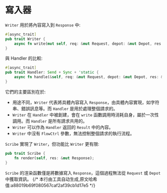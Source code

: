 # 寫入器

`Writer` 用於將內容寫入到 `Response` 中:

```rust
#[async_trait]
pub trait Writer {
    async fn write(mut self, req: &mut Request, depot: &mut Depot, res: &mut Response);
}
```

與 Handler 的比較:

```rust
#[async_trait]
pub trait Handler: Send + Sync + 'static {
    async fn handle(&self, req: &mut Request, depot: &mut Depot, res: &mut Response, ctrl: &mut FlowCtrl);
}
```

它們的主要區別在於:
- 用途不同，`Writer` 代表將具體內容寫入 `Response`，由具體內容實現，如字符串、錯誤訊息等。而 `Handler` 是用於處理整個請求的。
- `Writer` 在 `Handler` 中被創建，會在 `write` 函數調用時消耗自身，屬於一次性調用。而 `Handler` 是所有請求共用的。
- `Writer` 可以作為 `Handler` 返回的 `Result` 中的內容。
- `Writer` 中沒有 `FlowCtrl` 參數，無法控制整個請求的執行流程。

`Scribe` 實現了 `Writer`，但功能比 `Writer` 更有限:

```rust
pub trait Scribe {
    fn render(self, res: &mut Response);
}
```

`Scribe` 的渲染函數僅是將數據寫入 `Response`，這個過程無法從 `Request` 或 `Depot` 中獲取資訊。
{/* 本行由工具自动生成,原文哈希值:a88019b69f080567caf2af39cb1d17e5 */}